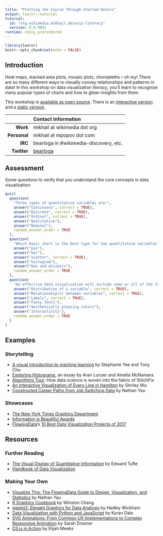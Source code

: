 ```yaml
---
title: "Plotting the Course Through Charted Waters"
output: learnr::tutorial
tutorial:
  id: "org.wikimedia.mikhail.dataviz-literacy"
  version: 0.0.9001
runtime: shiny_prerendered
---
```


```r
library(learnr)
knitr::opts_chunk$set(echo = FALSE)
```

## Introduction

Heat maps, stacked area plots, mosaic plots, choropleths -- oh my! There are so many different ways to visually convey relationships and patterns in data! In this workshop on data visualization literacy, you'll learn to recognize many popular types of charts and how to glean insights from them.

This workshop is [available as open source](https://github.com/bearloga/wmf-allhands18). There is an [interactive version](https://bearloga.shinyapps.io/wmf-allhands18/) and a [static version](https://bearloga.github.io/wmf-allhands18/).

|              | Contact Information                       |
|-------------:|:------------------------------------------|
| **Work**     | mikhail at wikimedia dot org              |
| **Personal** | mikhail at mpopov dot com                 |
| **IRC**      | bearloga in #wikimedia-discovery, etc.    |
| **Twitter**  | [bearloga](https://twitter.com/bearloga)  |

## Assessment

Some questions to verify that you understand the core concepts in data visualization:

```r
quiz(
  question(
    "Three types of quantitative variables are:",
    answer("Continuous", correct = TRUE),
    answer("Discrete", correct = TRUE),
    answer("Ordinal", correct = TRUE),
    answer("Qualitative"),
    answer("Nominal"),
    random_answer_order = TRUE
  ),
  question(
    "Which basic chart is the best type for two quantitative variables?",
    answer("pie"),
    answer("bar"),
    answer("scatter", correct = TRUE),
    answer("histogram"),
    answer("box and whiskers"),
    random_answer_order = TRUE
  ),
  question(
    "An effective data visualization will include some or all of the following:",
    answer("Distribution of a variable", correct = TRUE),
    answer("Relationship(s) between variables", correct = TRUE),
    answer("Labels", correct = TRUE),
    answer("Fancy fonts"),
    answer("Aesthetically pleasing colors"),
    answer("Interactivity"),
    random_answer_order = TRUE
  )
)
```

## Examples

### Storytelling

- [A visual introduction to machine learning](http://www.r2d3.us/visual-intro-to-machine-learning-part-1/) by Stephanie Yee and Tony Chu
- [Exploring Histograms](https://tinlizzie.org/histograms/), an essay by Aran Lunzer and Amelia McNamara
- [Algorithms Tour](http://algorithms-tour.stitchfix.com/): How data science is woven into the fabric of StitchFix
- [An Interactive Visualization of Every Line in Hamilton](https://pudding.cool/2017/03/hamilton/index.html) by Shirley Wu
- [Constructed Career Paths from Job Switching Data](http://flowingdata.com/2017/11/28/career-paths/) by Nathan Yau

### Showcases

- [The New York Times Graphics Department](https://twitter.com/nytgraphics)
- [Information is Beautiful Awards](https://www.informationisbeautifulawards.com/)
- [FlowingData](http://flowingdata.com/)'s [10 Best Data Visualization Projects of 2017](https://flowingdata.com/2017/12/28/10-best-data-visualization-projects-of-2017/)

## Resources

### Further Reading

- [The Visual Display of Quantitative Information](https://www.edwardtufte.com/tufte/books_vdqi) by Edward Tufte
- [Handbook of Data Visualization](http://www.springer.com/us/book/9783540330363)

### Making Your Own

- [Visualize This: The FlowingData Guide to Design, Visualization, and Statistics](http://book.flowingdata.com/) by Nathan Yau
- [R Graphics Cookbook](http://shop.oreilly.com/product/0636920063704.do) by Winston Chang
- [ggplot2: Elegant Graphics for Data Analysis](http://ggplot2.org/book/) by Hadley Wickham
- [Data Visualization with Python and JavaScript](http://shop.oreilly.com/product/0636920037057.do) by Kyran Dale
- [SVG Animations: From Common UX Implementations to Complex Responsive Animation](http://shop.oreilly.com/product/0636920045335.do) by Sarah Drasner
- [D3.js in Action](https://www.manning.com/books/d3js-in-action-second-edition) by Elijah Meeks
